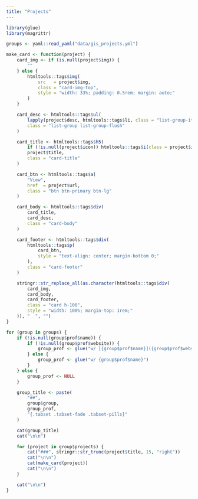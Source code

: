 ---
title: "Projects"
---

```{r setup, include = FALSE}
library(glue)
library(magrittr)

groups <- yaml::read_yaml("data/gis_projects.yml")

make_card <- function(project) {
    card_img <- if (is.null(project$img)) {
        ""
    } else {
        htmltools::tags$img(
            src   = project$img,
            class = "card-img-top",
            style = "width: 33%; padding: 0.5rem; margin: auto;"
        )
    }

    card_desc <- htmltools::tags$ul(
        lapply(project$desc, htmltools::tags$li, class = "list-group-item"),
        class = "list-group list-group-flush"
    )

    card_title <- htmltools::tags$h5(
        if (!is.null(project$icon)) htmltools::tags$i(class = project$icon),
        project$title,
        class = "card-title"
    )

    card_btn <- htmltools::tags$a(
        "View",
        href  = project$url,
        class = "btn btn-primary btn-lg"
    )

    card_body <- htmltools::tags$div(
        card_title,
        card_desc,
        class = "card-body"
    )

    card_footer <- htmltools::tags$div(
        htmltools::tags$p(
            card_btn,
            style = "text-align: center; margin-bottom 0;"
        ),
        class = "card-footer"
    )

    stringr::str_replace_all(as.character(htmltools::tags$div(
        card_img,
        card_body,
        card_footer,
        class = "card h-100",
        style = "width: 100%; margin-top: 1rem;"
    )), "  ", "")
}
```

```{r projects, echo = FALSE, warning = FALSE, message = FALSE, results = "asis"}
for (group in groups) {
    if (!is.null(group$prof$name)) {
        if (!is.null(group$prof$website)) {
            group_prof <- glue("w/ [{group$prof$name}]({group$prof$website})")
        } else {
            group_prof <- glue("w/ {group$prof$name}")
        }
    } else {
        group_prof <- NULL
    }

    group_title <- paste(
        "##",
        group$group,
        group_prof,
        "{.tabset .tabset-fade .tabset-pills}"
    )

    cat(group_title)
    cat("\n\n")

    for (project in group$projects) {
        cat("###", stringr::str_trunc(project$title, 15, "right"))
        cat("\n\n")
        cat(make_card(project))
        cat("\n\n")
    }

    cat("\n\n")
}
```